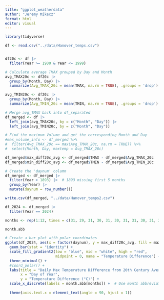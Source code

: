 ---
title: "ggplot_weatherdata"
author: "Jeremy Mikecz"
format: html
editor: visual
---

```{r}
library(tidyverse)
```

```{r}
df <- read.csv("../data/Hanover_temps.csv")
```

```{r}

```

```{r}
df20c <- df |>
  filter(Year >= 1900 & Year <= 1999)
```

```{r}
# Calculate average TMAX grouped by Day and Month
avg_TMAX20c <- df20c |>
  group_by(Month, Day) |>
  summarize(Avg_TMAX_20c = mean(TMAX, na.rm = TRUE), .groups = 'drop')

avg_TMIN20c <- df20c |>
  group_by(Month, Day) |>
  summarize(Avg_TMIN_20c = mean(TMIN, na.rm = TRUE), .groups = 'drop')
```

```{r}
# Merge avg_TMAX back into df_separated
df_merged <- df |>
  left_join(avg_TMAX20c, by = c("Month", "Day")) |>
  left_join(avg_TMIN20c, by = c("Month", "Day"))

```

```{r}
# Find the maximum Volume and get the corresponding Month and Day
#max_volume_info <- df_merged %>%
#  filter(Avg_TMAX_20c == max(Avg_TMAX_20c, na.rm = TRUE)) %>%
#  select(Month, Day, maxtemp = Avg_TMAX_20c)
```

```{r}
df_merged$max_diff20c_avg <- df_merged$TMAX - df_merged$Avg_TMAX_20c 
df_merged$min_diff20c_avg <- df_merged$TMIN - df_merged$Avg_TMIN_20c
```

```{r}
# Create the 'daynum' column
df_merged <- df_merged |>
  filter(Year > 1893) |>  # 1893 missing first 5 months
  group_by(Year) |>
  mutate(daynum = row_number())
```

```{r}
write.csv(df_merged, "../data/Hanover_temps2.csv")
```

```{r}
df_2024 <- df_merged |>
  filter(Year == 2024)
```

```{r}
months <- rep(1:12, times = c(31, 29, 31, 30, 31, 30, 31, 31, 30, 31, 30, 31))  # Days per month, leap year
```

```{r}
month.abb
```

```{r}
# Create a bar plot with polar coordinates
ggplot(df_2024, aes(x = factor(daynum), y = max_diff20c_avg, fill = max_diff20c_avg)) +
  geom_bar(stat = "identity") +
  scale_fill_gradient2(low = "blue", mid = "white", high = "red", 
                       midpoint = 0, name = "Temperature Difference") +
  theme_minimal() +
  #coord_polar() +
  labs(title = "Daily Max Temperature Difference from 20th Century Average",
       x = "Day of Year",
       y = "Temperature Difference (°C)") +
  scale_x_discrete(labels = month.abb[months]) +  # Use month abbreviations
  
  theme(axis.text.x = element_text(angle = 90, hjust = 1))
```
